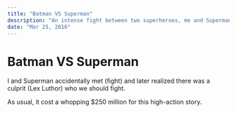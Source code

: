 ```yaml
---
title: "Batman VS Superman"
description: "An intense fight between two superheroes, me and Superman."
date: "Mar 25, 2016"
---
```


# Batman VS Superman

I and Superman accidentally met (fight) and later realized there was a culprit (Lex Luthor) who we should fight.

As usual, it cost a whopping $250 million for this high-action story.
